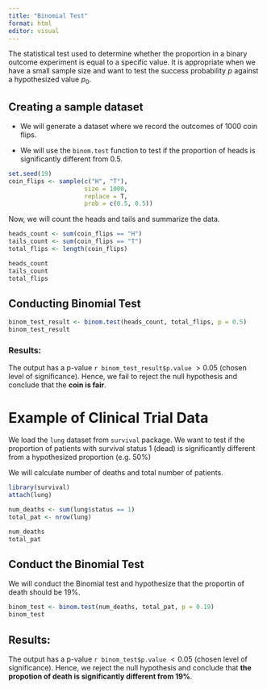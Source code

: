 ```yaml
---
title: "Binomial Test"
format: html
editor: visual
---
```


The statistical test used to determine whether the proportion in a binary outcome experiment is equal to a specific value. It is appropriate when we have a small sample size and want to test the success probability $p$ against a hypothesized value $p_0$.

## Creating a sample dataset

-   We will generate a dataset where we record the outcomes of 1000 coin flips.

-   We will use the `binom.test` function to test if the proportion of heads is significantly different from 0.5.

```r
set.seed(19)
coin_flips <- sample(c("H", "T"), 
                     size = 1000, 
                     replace = T,
                     prob = c(0.5, 0.5))
```

Now, we will count the heads and tails and summarize the data.

```r
heads_count <- sum(coin_flips == "H")
tails_count <- sum(coin_flips == "T")
total_flips <- length(coin_flips)
```

```r
heads_count
tails_count
total_flips
```

## Conducting Binomial Test

```r
binom_test_result <- binom.test(heads_count, total_flips, p = 0.5)
binom_test_result
```

### Results:

The output has a p-value `r binom_test_result$p.value` $> 0.05$ (chosen level of significance). Hence, we fail to reject the null hypothesis and conclude that the **coin is fair**.

# Example of Clinical Trial Data

We load the `lung` dataset from `survival` package. We want to test if the proportion of patients with survival status 1 (dead) is significantly different from a hypothesized proportion (e.g. 50%)

We will calculate number of deaths and total number of patients.

```r
library(survival)
attach(lung)

num_deaths <- sum(lung$status == 1)
total_pat <- nrow(lung)
```

```r
num_deaths
total_pat
```

## Conduct the Binomial Test

We will conduct the Binomial test and hypothesize that the proportin of death should be 19%.

```r
binom_test <- binom.test(num_deaths, total_pat, p = 0.19)
binom_test
```

## Results:

The output has a p-value `r binom_test$p.value` $< 0.05$ (chosen level of significance). Hence, we reject the null hypothesis and conclude that **the propotion of death is significantly different from 19%**.
